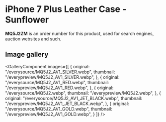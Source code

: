 
# iPhone 7 Plus Leather Case - Sunflower

<Callout type='info' emoji='👉🏻'>**MQ5J2ZM** is an order number for this product, used for search engines, auction websites and such.</Callout>

## Image gallery

<GalleryComponent
    images={[
      {
        original: "/everysource/MQ5J2_AV1_SILVER.webp",
        thumbnail: "/everypreview/MQ5J2_AV1_SILVER.webp",
      },
      {
        original: "/everysource/MQ5J2_AV1_RED.webp",
        thumbnail: "/everypreview/MQ5J2_AV1_RED.webp",
      },
      {
        original: "/everysource/MQ5J2.webp",
        thumbnail: "/everypreview/MQ5J2.webp",
      },
      {
        original: "/everysource/MQ5J2_AV1_JET_BLACK.webp",
        thumbnail: "/everypreview/MQ5J2_AV1_JET_BLACK.webp",
      },
      {
        original: "/everysource/MQ5J2_AV1_GOLD.webp",
        thumbnail: "/everypreview/MQ5J2_AV1_GOLD.webp",
      }
    ]}
  />

